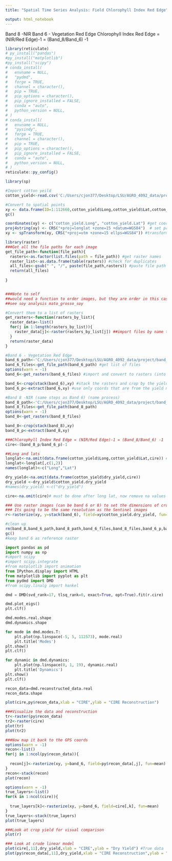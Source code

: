 ---
title: "Spatial Time Series Analysis: Field Chlorophyll Index Red Edge"

output: html_notebook
---

Band 8 -NIR
Band 6 - Vegetation Red Edge
Chlorophyll Index Red Edge = (NIR/Red Edge)-1 = (Band_8/Band_6) -1
```{r, setup}
library(reticulate)
# py_install("pandas")
#py_install("matplotlib")
#py_install("scipy")
# conda_install(
#   envname = NULL,
#   "pydmd",
#   forge = TRUE,
#   channel = character(),
#   pip = TRUE,
#   pip_options = character(),
#   pip_ignore_installed = FALSE,
#   conda = "auto",
#   python_version = NULL,
# )
# conda_install(
#   envname = NULL,
#   "pysindy",
#   forge = TRUE,
#   channel = character(),
#   pip = TRUE,
#   pip_options = character(),
#   pip_ignore_installed = FALSE,
#   conda = "auto",
#   python_version = NULL,
# )
reticulate::py_config()
```

```{r}
library(sp)

#Import cotton yeild
cotton_yield<-read.csv('C:/Users/cjon377/Desktop/LSU/AGRO_4092_data/project/hardwick/cotton_yield2019_filtered.csv')

#Convert to spatial points
xy <- data.frame(ID=1:112660,cotton_yield$Long,cotton_yield$Lat,cotton_yield$dry_yield)
gc()

coordinates(xy) <- c("cotton_yield.Long", "cotton_yield.Lat") #get coordinates
proj4string(xy) <- CRS("+proj=longlat +zone=15 +datum=WGS84")  # set projection
xy <- spTransform(xy, CRS("+proj=utm +zone=15 ellps=WGS84")) #transform
```

```{r}
library(raster)
###Get all the file paths for each image
get_file_path<-function(file_path){
  rasters<-as.factor(list.files(path = file_path)) #get raster names
  raster_list<-as.data.frame(table(rasters)) #check for duplicates 
  all_files<-gsub(" ", "/", paste(file_path,rasters)) #paste file path to file names
  return(all_files)
  
}


###Note to self
##would need a function to order images, but they are order in this case
##see soy analysis mato_grosso_soy

#Convert them to a list of rasters
get_rasters<-function(rasters_by_list){
  raster_data<-list()
  for(j in 1:length(rasters_by_list)){
    raster_data[j]<-raster(rasters_by_list[j]) ##import files by name to raster
  }
  return(raster_data)
}

#Band 6 - Vegetation Red Edge
band_6_path<-'C:/Users/cjon377/Desktop/LSU/AGRO_4092_data/project/band_6' 
band_6_files<-get_file_path(band_6_path) #get list of files
options(warn = -1)
band_6<-get_rasters(band_6_files) #import and convert to rasters (into list)

band_6<-crop(stack(band_6),xy) #stack the rasters and crop by the yield map
band_6_p<-extract(band_6,xy) #use only coords that are from the yield map

#Band 8 -NIR (same steps as Band 6) (name process)
band_8_path<-'C:/Users/cjon377/Desktop/LSU/AGRO_4092_data/project/band_8'
band_8_files<-get_file_path(band_8_path)
options(warn = -1)
band_8<-get_rasters(band_8_files)

band_8<-crop(stack(band_8),xy)
band_8_p<-extract(band_8,xy)

###Chlorophyll Index Red Edge = (NIR/Red Edge)-1 = (Band_8/Band_6) -1
cire<-(band_8_p/band_6_p)-1

##Long and lats
longlat<-na.omit(data.frame(cotton_yield$Long,cotton_yield$Lat,cire)) #need to match the long lat values with cire and THEN remove the na values
longlat<-longlat[,c(1,2)]
names(longlat)<-c("Long","Lat")

dry_yield<-na.omit(data.frame(cotton_yield$dry_yield,cire))
dry_yield <-dry_yield$cotton_yield.dry_yield
#names(dry_yield) <-c("dry_yield")

cire<-na.omit(cire)# must be done after long lat, now remove na values

### Use raster images (can be band 6 or 8) to set the dimensions of crop yield raster
### Its going to be the same resolution as the Sentinel images
r<-rasterize(xy, y=stack(band_6), field=xy$cotton_yield.dry_yield, fun=mean)

#clean up
rm(band_8,band_6_path,band_8_path,band_6_files,band_8_files,band_6_p,band_8_p)
gc()
#keep band 6 as reference raster
```

```{python}
import pandas as pd
import numpy as np
#import scipy
#import scipy.integrate
#from matplotlib import animation
from IPython.display import HTML
from matplotlib import pyplot as plt
from pydmd import DMD
#from scipy.linalg import hankel
```

```{python}
dmd = DMD(svd_rank=17, tlsq_rank=0, exact=True, opt=True).fit(r.cire)
```

```{python}
dmd.plot_eigs()
plt.clf()
```

```{python}
dmd.modes.real.shape
dmd.dynamics.shape

for mode in dmd.modes.T:
    plt.plot(np.linspace(-5, 5, 112573), mode.real)
    plt.title('Modes')
plt.show()
plt.clf()

for dynamic in dmd.dynamics:
    plt.plot(np.linspace(0, 1, 19), dynamic.real)
    plt.title('Dynamics')
plt.show()
plt.clf()
```

```{python}
recon_data=dmd.reconstructed_data.real
recon_data.shape
```

```{r}
plot(cire,py$recon_data,xlab = "CIRE",ylab = "CIRE Reconstruction")
```

```{r}
###Visualize the data and reconstruction 
tr<-raster(py$recon_data) 
tr2<-raster(cire)
plot(tr)
plot(tr2)

###Now map it back to the GPS coords
options(warn = -1)
recon<-list()
for(j in 1:ncol(py$recon_data)){
  
  recon[j]<-rasterize(xy, y=band_6, field=py$recon_data[,j], fun=mean)
}
recon<-stack(recon)
plot(recon)

options(warn = -1)
true_layers<-list()
for(k in 1:ncol(cire)){
  
  true_layers[k]<-rasterize(xy, y=band_6, field=cire[,k], fun=mean)
}
true_layers<-stack(true_layers)
plot(true_layers)

###Look at crop yield for visual comparison 
plot(r)
```

```{r}
### Look at crude linear model
plot(cire[,11],dry_yield,xlab = "CIRE",ylab = "Dry Yield") #True data
plot(py$recon_data[,11],dry_yield,xlab = "CIRE Reconstruction",ylab = "Dry Yield") #Recon data
```


